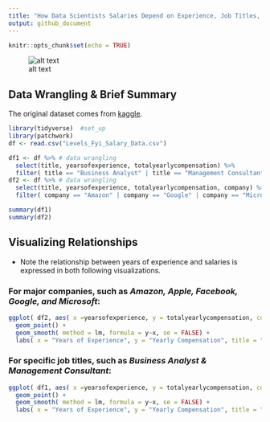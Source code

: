 ```yaml
---
title: "How Data Scientists Salaries Depend on Experience, Job Titles, and Companies of Employment"
output: github_document
---
```


```r
knitr::opts_chunk$set(echo = TRUE)
```

![alt text](pic.png)

## Data Wrangling & Brief Summary
The original dataset comes from [kaggle](https://www.kaggle.com/jackogozaly/data-science-and-stem-salaries).

```r
library(tidyverse)  #set_up
library(patchwork) 
df <- read.csv("Levels_Fyi_Salary_Data.csv")
```

```r
df1 <- df %>% # data wrangling 
  select(title, yearsofexperience, totalyearlycompensation) %>%
  filter( title == "Business Analyst" | title == "Management Consultant")
df2 <- df %>% # data wrangling 
  select(title, yearsofexperience, totalyearlycompensation, company) %>%
  filter( company == "Amazon" | company == "Google" | company == "Microsoft" | company == "Apple" | company == "Facebook")

summary(df1)
summary(df2)
```

## Visualizing Relationships
* Note the relationship between years of experience and salaries is expressed in both following visualizations.

### For major companies, such as *Amazon, Apple, Facebook, Google, and Microsoft*: 
```r
ggplot( df2, aes( x =yearsofexperience, y = totalyearlycompensation, color = company)) + 
  geom_point() + 
  geom_smooth( method = lm, formula = y~x, se = FALSE) + 
  labs( x = "Years of Experience", y = "Yearly Compensation", title = "Years of Experience Vs. Yearly Compensation for Major Companies")
```



### For specific job titles, such as *Business Analyst & Management Consultant*:
```r
ggplot( df1, aes( x =yearsofexperience, y = totalyearlycompensation, color = title)) + 
  geom_point() + 
  geom_smooth( method = lm, formula = y~x, se = FALSE) + 
  labs( x = "Years of Experience", y = "Yearly Compensation", title = "Years of Experience Vs. Yearly Compensation for BA & MC")
```

